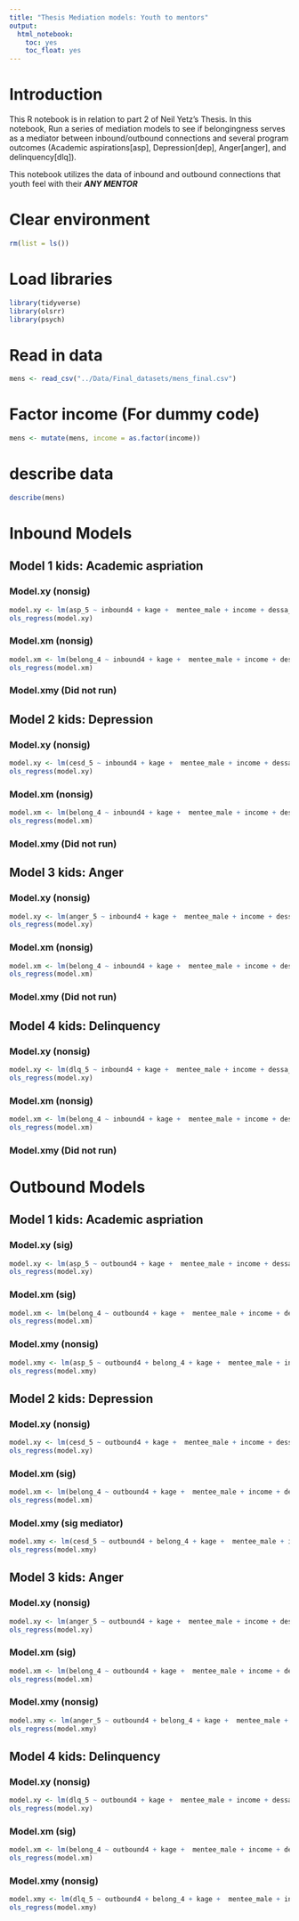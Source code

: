 ```yaml
---
title: "Thesis Mediation models: Youth to mentors"
output: 
  html_notebook:
    toc: yes
    toc_float: yes
---
```


# Introduction
This R notebook is in relation to part 2 of Neil Yetz's Thesis. In this notebook, Run a series of mediation models to see if belongingness serves as a mediator between inbound/outbound connections and several program outcomes (Academic aspirations[asp], Depression[dep], Anger[anger], and delinquency[dlq]).

This notebook utilizes the data of inbound and outbound connections that youth feel with their ***ANY MENTOR***


# Clear environment
```r
rm(list = ls())
```


# Load libraries
```r
library(tidyverse)
library(olsrr)
library(psych)
```

# Read in data
```r
mens <- read_csv("../Data/Final_datasets/mens_final.csv")
```

# Factor income (For dummy code)
```r
mens <- mutate(mens, income = as.factor(income))
```


# describe data
```r
describe(mens)
```


# Inbound Models
## Model 1 kids: Academic aspriation
### Model.xy (nonsig)
```r
model.xy <- lm(asp_5 ~ inbound4 + kage +  mentee_male + income + dessa_0 + asp_0, data=mens)
ols_regress(model.xy)
```
### Model.xm (nonsig)
```r
model.xm <- lm(belong_4 ~ inbound4 + kage +  mentee_male + income + dessa_0 + asp_0 , data=mens)
ols_regress(model.xm)
```

### Model.xmy (Did not run)


## Model 2 kids: Depression
### Model.xy (nonsig)
```r
model.xy <- lm(cesd_5 ~ inbound4 + kage +  mentee_male + income + dessa_0 + cesd_0, data=mens)
ols_regress(model.xy)
```
### Model.xm (nonsig)
```r
model.xm <- lm(belong_4 ~ inbound4 + kage +  mentee_male + income + dessa_0 + cesd_0 , data=mens)
ols_regress(model.xm)
```

### Model.xmy (Did not run)



## Model 3 kids: Anger
### Model.xy (nonsig)
```r
model.xy <- lm(anger_5 ~ inbound4 + kage +  mentee_male + income + dessa_0 + anger_0, data=mens)
ols_regress(model.xy)
```
### Model.xm (nonsig)
```r
model.xm <- lm(belong_4 ~ inbound4 + kage +  mentee_male + income + dessa_0 + cesd_0 , data=mens)
ols_regress(model.xm)
```

### Model.xmy (Did not run)

## Model 4 kids: Delinquency
### Model.xy (nonsig)
```r
model.xy <- lm(dlq_5 ~ inbound4 + kage +  mentee_male + income + dessa_0 + dlq_0, data=mens)
ols_regress(model.xy)
```
### Model.xm (nonsig)
```r
model.xm <- lm(belong_4 ~ inbound4 + kage +  mentee_male + income + dessa_0 + dlq_0 , data=mens)
ols_regress(model.xm)
```

### Model.xmy (Did not run)


# Outbound Models

## Model 1 kids: Academic aspriation
### Model.xy (sig)
```r
model.xy <- lm(asp_5 ~ outbound4 + kage +  mentee_male + income + dessa_0 + asp_0, data=mens)
ols_regress(model.xy)
```
### Model.xm (sig)
```r
model.xm <- lm(belong_4 ~ outbound4 + kage +  mentee_male + income + dessa_0 + asp_0 , data=mens)
ols_regress(model.xm)
```

### Model.xmy (nonsig)
```r
model.xmy <- lm(asp_5 ~ outbound4 + belong_4 + kage +  mentee_male + income + dessa_0 + asp_0 , data=mens)
ols_regress(model.xmy)
```

## Model 2 kids: Depression
### Model.xy (nonsig)
```r
model.xy <- lm(cesd_5 ~ outbound4 + kage +  mentee_male + income + dessa_0 + cesd_0, data=mens)
ols_regress(model.xy)
```
### Model.xm (sig)
```r
model.xm <- lm(belong_4 ~ outbound4 + kage +  mentee_male + income + dessa_0 + cesd_0 , data=mens)
ols_regress(model.xm)
```

### Model.xmy (sig mediator)
```r
model.xmy <- lm(cesd_5 ~ outbound4 + belong_4 + kage +  mentee_male + income + dessa_0 + cesd_0, data=mens)
ols_regress(model.xmy)
```


## Model 3 kids: Anger
### Model.xy (nonsig)
```r
model.xy <- lm(anger_5 ~ outbound4 + kage +  mentee_male + income + dessa_0 + anger_0, data=mens)
ols_regress(model.xy)
```
### Model.xm (sig)
```r
model.xm <- lm(belong_4 ~ outbound4 + kage +  mentee_male + income + dessa_0 + cesd_0 , data=mens)
ols_regress(model.xm)
```

### Model.xmy (nonsig)
```r
model.xmy <- lm(anger_5 ~ outbound4 + belong_4 + kage +  mentee_male + income + dessa_0 + anger_0, data=mens)
ols_regress(model.xmy)
```



## Model 4 kids: Delinquency
### Model.xy (nonsig)
```r
model.xy <- lm(dlq_5 ~ outbound4 + kage +  mentee_male + income + dessa_0 + dlq_0, data=mens)
ols_regress(model.xy)
```
### Model.xm (sig)
```r
model.xm <- lm(belong_4 ~ outbound4 + kage +  mentee_male + income + dessa_0 + dlq_0 , data=mens)
ols_regress(model.xm)
```

### Model.xmy (nonsig)
```r
model.xmy <- lm(dlq_5 ~ outbound4 + belong_4 + kage +  mentee_male + income + dessa_0 + dlq_0, data=mens)
ols_regress(model.xmy)
```




